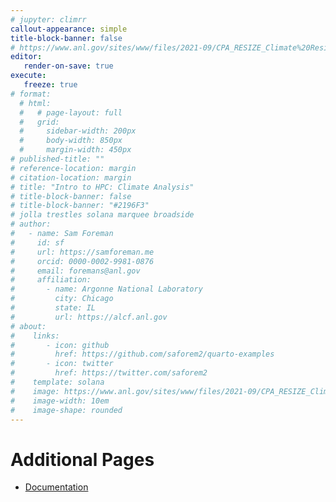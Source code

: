 ```yaml
---
# jupyter: climrr
callout-appearance: simple
title-block-banner: false
# https://www.anl.gov/sites/www/files/2021-09/CPA_RESIZE_Climate%20Resilience%20Images_01_1920x1080.jpg
editor:
   render-on-save: true
execute:
   freeze: true
# format:
  # html:
  #   # page-layout: full
  #   grid:
  #     sidebar-width: 200px
  #     body-width: 850px
  #     margin-width: 450px
# published-title: ""
# reference-location: margin
# citation-location: margin
# title: "Intro to HPC: Climate Analysis"
# title-block-banner: false
# title-block-banner: "#2196F3"
# jolla trestles solana marquee broadside
# author:
#   - name: Sam Foreman
#     id: sf
#     url: https://samforeman.me
#     orcid: 0000-0002-9981-0876
#     email: foremans@anl.gov
#     affiliation: 
#       - name: Argonne National Laboratory
#         city: Chicago
#         state: IL
#         url: https://alcf.anl.gov
# about:
#    links:
#       - icon: github
#         href: https://github.com/saforem2/quarto-examples
#       - icon: twitter
#         href: https://twitter.com/saforem2
#    template: solana
#    image: https://www.anl.gov/sites/www/files/2021-09/CPA_RESIZE_Climate%20Resilience%20Images_01_1920x1080.jpg
#    image-width: 10em
#    image-shape: rounded
---
```


# Additional Pages

- [Documentation](../qmd/docs/index.qmd)
